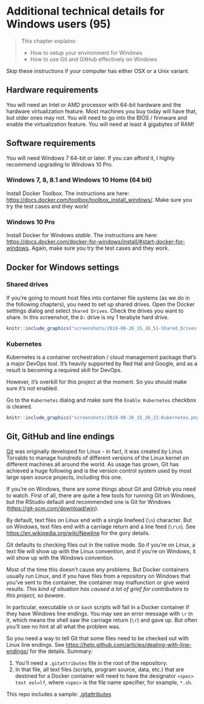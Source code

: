 # Additional technical details for Windows users (95) {#windows-tech-details}

> This chapter explains:
> 
> * How to setup your environment for Windows
> * How to use Git and GitHub effectively on Windows

Skip these instructions if your computer has either OSX or a Unix variant.

## Hardware requirements
You will need an Intel or AMD processor with 64-bit hardware and the hardware virtualization feature. Most machines you buy today will have that, but older ones may not. You will need to go into the BIOS / firmware and enable the virtualization feature. You will need at least 4 gigabytes of RAM!

## Software requirements
You will need Windows 7 64-bit or later. If you can afford it, I highly recommend upgrading to Windows 10 Pro.

### Windows 7, 8, 8.1 and Windows 10 Home (64 bit)
Install Docker Toolbox. The instructions are here: <https://docs.docker.com/toolbox/toolbox_install_windows/>. Make sure you try the test cases and they work!

### Windows 10 Pro
Install Docker for Windows *stable*. The instructions are here: <https://docs.docker.com/docker-for-windows/install/#start-docker-for-windows>. Again, make sure you try the test cases and they work.

## Docker for Windows settings

### Shared drives
If you're going to mount host files into container file systems (as we do in the following chapters), you need to set up shared drives. Open the Docker settings dialog and select `Shared Drives`. Check the drives you want to share. In this screenshot, the `D:` drive is my 1 terabyte hard drive.

```r
knitr::include_graphics("screenshots/2018-08-26_15_16_51-Shared_Drives.png")
```

### Kubernetes
Kubernetes is a container orchestration / cloud management package that's a major DevOps tool. It's heavily supported by Red Hat and Google, and as a result is becoming a required skill for DevOps.

However, it's overkill for this project at the moment. So you should make sure it's not enabled.

Go to the `Kubernetes` dialog and make sure the `Enable Kubernetes` checkbox is cleared.

```r
knitr::include_graphics("screenshots/2018-08-26_15_26_22-Kubernetes.png")
```

## Git, GitHub and line endings
[Git](https://git-scm.com/) was originally developed for Linux - in fact, it was created by Linus Torvalds to manage hundreds of different versions of the Linux kernel on different machines all around the world. As usage has grown, Git has achieved a huge following and is the version control system used by most large open source projects, including this one.

If you're on Windows, there are some things about Git and GitHub you need to watch. First of all, there are quite a few tools for running Git on Windows, but the RStudio default and recommended one is Git for Windows (<https://git-scm.com/download/win>).

By default, text files on Linux end with a single linefeed (`\n`) character. But on Windows, text files end with a carriage return and a line feed (`\r\n`). See <https://en.wikipedia.org/wiki/Newline> for the gory details.

Git defaults to checking files out in the native mode. So if you're on Linux, a text file will show up with the Linux convention, and if you're on Windows, it will show up with the Windows convention.

Most of the time this doesn't cause any problems. But Docker containers usually run Linux, and if you have files from a repository on Windows that you've sent to the container, the container may malfunction or give weird results.  *This kind of situation has caused a lot of grief for contributors to this project, so beware.*

  In particular, executable `sh` or `bash` scripts will fail in a Docker container if they have Windows line endings. You may see an error message with `\r` in it, which means the shell saw the carriage return (`\r`) and gave up. But often you'll see no hint at all what the problem was.

So you need a way to tell Git that some files need to be checked out with Linux line endings. See <https://help.github.com/articles/dealing-with-line-endings/> for the details. Summary:

1. You'll need a `.gitattributes` file in the root of the repository.
2. In that file, all text files (scripts, program source, data, etc.) that are destined for a Docker container will need to have the designator `<spec> text eol=lf`, where `<spec>` is the file name specifier, for example, `*.sh`.

This repo includes a sample: [.gitattributes](https://github.com/smithjd/sql-pet/blob/master/.gitattributes)
